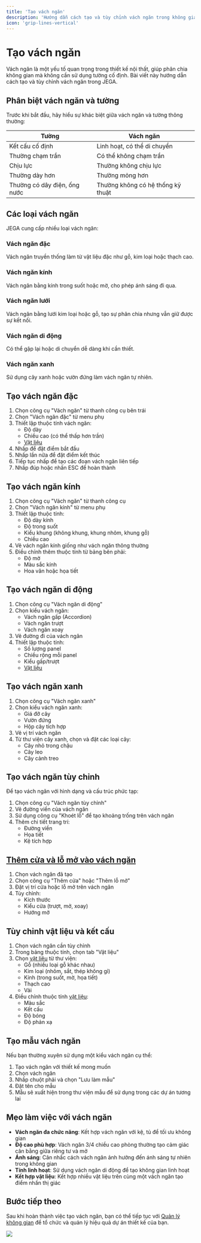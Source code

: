 ```yaml
---
title: 'Tạo vách ngăn'
description: 'Hướng dẫn cách tạo và tùy chỉnh vách ngăn trong không gian nội thất'
icon: 'grip-lines-vertical'
---
```


# Tạo vách ngăn

Vách ngăn là một yếu tố quan trọng trong thiết kế nội thất, giúp phân chia không gian mà không cần sử dụng tường cố định. Bài viết này hướng dẫn cách tạo và tùy chỉnh vách ngăn trong JEGA.

## Phân biệt vách ngăn và tường

Trước khi bắt đầu, hãy hiểu sự khác biệt giữa vách ngăn và tường thông thường:

| Tường | Vách ngăn |
|-------|-----------|
| Kết cấu cố định | Linh hoạt, có thể di chuyển |
| Thường chạm trần | Có thể không chạm trần |
| Chịu lực | Thường không chịu lực |
| Thường dày hơn | Thường mỏng hơn |
| Thường có dây điện, ống nước | Thường không có hệ thống kỹ thuật |

## Các loại vách ngăn

JEGA cung cấp nhiều loại vách ngăn:

### Vách ngăn đặc

Vách ngăn truyền thống làm từ vật liệu đặc như gỗ, kim loại hoặc thạch cao.

### Vách ngăn kính

Vách ngăn bằng kính trong suốt hoặc mờ, cho phép ánh sáng đi qua.

### Vách ngăn lưới

Vách ngăn bằng lưới kim loại hoặc gỗ, tạo sự phân chia nhưng vẫn giữ được sự kết nối.

### Vách ngăn di động

Có thể gập lại hoặc di chuyển dễ dàng khi cần thiết.

### Vách ngăn xanh

Sử dụng cây xanh hoặc vườn đứng làm vách ngăn tự nhiên.

## Tạo vách ngăn đặc

1. Chọn công cụ "Vách ngăn" từ thanh công cụ bên trái
2. Chọn "Vách ngăn đặc" từ menu phụ
3. Thiết lập thuộc tính vách ngăn:
   - Độ dày
   - Chiều cao (có thể thấp hơn trần)
   - [Vật liệu](/trung-tam-huong-dan/vat-lieu-thiet-ke)
4. Nhấp để đặt điểm bắt đầu
5. Nhấp lần nữa để đặt điểm kết thúc
6. Tiếp tục nhấp để tạo các đoạn vách ngăn liên tiếp
7. Nhấp đúp hoặc nhấn ESC để hoàn thành

## Tạo vách ngăn kính

1. Chọn công cụ "Vách ngăn" từ thanh công cụ
2. Chọn "Vách ngăn kính" từ menu phụ
3. Thiết lập thuộc tính:
   - Độ dày kính
   - Độ trong suốt
   - Kiểu khung (không khung, khung nhôm, khung gỗ)
   - Chiều cao
4. Vẽ vách ngăn kính giống như vách ngăn thông thường
5. Điều chỉnh thêm thuộc tính từ bảng bên phải:
   - Độ mờ
   - Màu sắc kính
   - Hoa văn hoặc họa tiết

## Tạo vách ngăn di động

1. Chọn công cụ "Vách ngăn di động"
2. Chọn kiểu vách ngăn:
   - Vách ngăn gấp (Accordion)
   - Vách ngăn trượt
   - Vách ngăn xoay
3. Vẽ đường đi của vách ngăn
4. Thiết lập thuộc tính:
   - Số lượng panel
   - Chiều rộng mỗi panel
   - Kiểu gấp/trượt
   - [Vật liệu](/trung-tam-huong-dan/vat-lieu-thiet-ke)

## Tạo vách ngăn xanh

1. Chọn công cụ "Vách ngăn xanh"
2. Chọn kiểu vách ngăn xanh:
   - Giá đỡ cây
   - Vườn đứng
   - Hộp cây tích hợp
3. Vẽ vị trí vách ngăn
4. Từ thư viện cây xanh, chọn và đặt các loại cây:
   - Cây nhỏ trong chậu
   - Cây leo
   - Cây cảnh treo

## Tạo vách ngăn tùy chỉnh

Để tạo vách ngăn với hình dạng và cấu trúc phức tạp:

1. Chọn công cụ "Vách ngăn tùy chỉnh"
2. Vẽ đường viền của vách ngăn
3. Sử dụng công cụ "Khoét lỗ" để tạo khoảng trống trên vách ngăn
4. Thêm chi tiết trang trí:
   - Đường viền
   - Họa tiết
   - Kệ tích hợp

## [Thêm cửa và lỗ mở vào vách ngăn](/trung-tam-huong-dan/tuy-chinh-noi-that/cua-va-cua-so)

1. Chọn vách ngăn đã tạo
2. Chọn công cụ "Thêm cửa" hoặc "Thêm lỗ mở"
3. Đặt vị trí cửa hoặc lỗ mở trên vách ngăn
4. Tùy chỉnh:
   - Kích thước
   - Kiểu cửa (trượt, mở, xoay)
   - Hướng mở

## Tùy chỉnh vật liệu và kết cấu

1. Chọn vách ngăn cần tùy chỉnh
2. Trong bảng thuộc tính, chọn tab "Vật liệu"
3. Chọn [vật liệu](/trung-tam-huong-dan/vat-lieu-thiet-ke) từ thư viện:
   - Gỗ (nhiều loại gỗ khác nhau)
   - Kim loại (nhôm, sắt, thép không gỉ)
   - Kính (trong suốt, mờ, họa tiết)
   - Thạch cao
   - Vải
4. Điều chỉnh thuộc tính [vật liệu](/trung-tam-huong-dan/vat-lieu-thiet-ke):
   - Màu sắc
   - Kết cấu
   - Độ bóng
   - Độ phản xạ

## Tạo mẫu vách ngăn

Nếu bạn thường xuyên sử dụng một kiểu vách ngăn cụ thể:

1. Tạo vách ngăn với thiết kế mong muốn
2. Chọn vách ngăn
3. Nhấp chuột phải và chọn "Lưu làm mẫu"
4. Đặt tên cho mẫu
5. Mẫu sẽ xuất hiện trong thư viện mẫu để sử dụng trong các dự án tương lai

## Mẹo làm việc với vách ngăn

- **Vách ngăn đa chức năng**: Kết hợp vách ngăn với kệ, tủ để tối ưu không gian
- **Độ cao phù hợp**: Vách ngăn 3/4 chiều cao phòng thường tạo cảm giác cân bằng giữa riêng tư và mở
- **Ánh sáng**: Cân nhắc cách vách ngăn ảnh hưởng đến ánh sáng tự nhiên trong không gian
- **Tính linh hoạt**: Sử dụng vách ngăn di động để tạo không gian linh hoạt
- **Kết hợp vật liệu**: Kết hợp nhiều vật liệu trên cùng một vách ngăn tạo điểm nhấn thị giác

## Bước tiếp theo

Sau khi hoàn thành việc tạo vách ngăn, bạn có thể tiếp tục với [Quản lý không gian](/trung-tam-huong-dan/thao-tac-co-ban/quan-ly-khong-gian) để tổ chức và quản lý hiệu quả dự án thiết kế của bạn.

<img src="/images/huong-dan/tao-vach-ngan.png"/>


